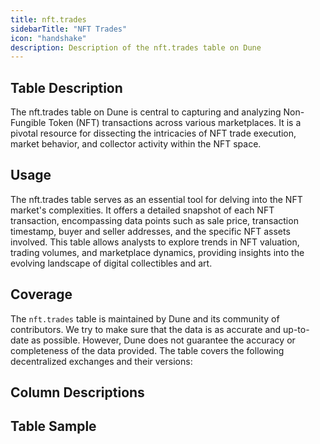 ```yaml
---
title: nft.trades
sidebarTitle: "NFT Trades"
icon: "handshake"
description: Description of the nft.trades table on Dune
---
```



## Table Description

The nft.trades table on Dune is central to capturing and analyzing Non-Fungible Token (NFT) transactions across various marketplaces. It is a pivotal resource for dissecting the intricacies of NFT trade execution, market behavior, and collector activity within the NFT space.

## Usage

The nft.trades table serves as an essential tool for delving into the NFT market's complexities. It offers a detailed snapshot of each NFT transaction, encompassing data points such as sale price, transaction timestamp, buyer and seller addresses, and the specific NFT assets involved. This table allows analysts to explore trends in NFT valuation, trading volumes, and marketplace dynamics, providing insights into the evolving landscape of digital collectibles and art.

## Coverage 

The `nft.trades` table is maintained by Dune and its community of contributors. We try to make sure that the data is as accurate and up-to-date as possible. However, Dune does not guarantee the accuracy or completeness of the data provided. The table covers the following decentralized exchanges and their versions:

<div>
  <DuneEmbed qID="3457808" vID="5810746" height={300} />
</div>

## Column Descriptions


<ColumnDescriptions tableSchema="nft" tableName="trades" />

## Table Sample


<TableSample tableSchema="nft" tableName="trades" />